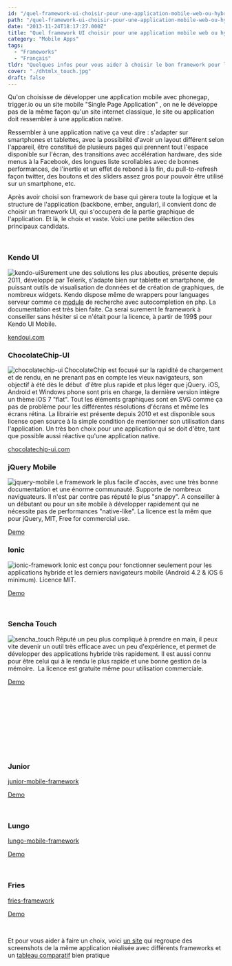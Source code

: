 ```yaml
---
id: "/quel-framework-ui-choisir-pour-une-application-mobile-web-ou-hybride"
path: "/quel-framework-ui-choisir-pour-une-application-mobile-web-ou-hybride"
date: "2013-11-24T18:17:27.000Z"
title: "Quel framework UI choisir pour une application mobile web ou hybride?"
category: "Mobile Apps"
tags: 
  - "Frameworks"
  - "Français"
tldr: "Quelques infos pour vous aider à choisir le bon framework pour le développement de votre application mobile."
cover: "./dhtmlx_touch.jpg"
draft: false
---
```


Qu'on choisisse de développer une application mobile avec phonegap, trigger.io ou un site mobile "Single Page Application" , on ne le développe pas de la même façon qu'un site internet classique, le site ou application doit ressembler à une application native.

Ressembler à une application native ça veut dire : s'adapter sur smartphones et tablettes, avec la possibilité d'avoir un layout différent selon l'appareil, être constitué de plusieurs pages qui prennent tout l'espace disponible sur l'écran, des transitions avec accélération hardware, des side menus à la Facebook, des longues liste scrollables avec de bonnes performances, de l'inertie et un effet de rebond à la fin, du pull-to-refresh façon twitter, des boutons et des sliders assez gros pour pouvoir être utilisé sur un smartphone, etc.

Après avoir choisi son framework de base qui gèrera toute la logique et la structure de l'application (backbone, ember, angular), il convient donc de choisir un framework UI, qui s'occupera de la partie graphique de l'application. Et là, le choix et vaste. Voici une petite sélection des principaux candidats.

 

### Kendo UI

![kendo-ui](./kendo-ui.jpg)Surement une des solutions les plus abouties, présente depuis 2011, développé par Telerik, s'adapte bien sur tablette et smartphone, de puissant outils de visualisation de données et de création de graphiques, de nombreux widgets. Kendo dispose même de wrappers pour languages serveur comme ce [module](http://demos.kendoui.com/web/autocomplete/index.html) de recherche avec autocompletion en php. La documentation est très bien faite. Ca serai surement le framework à conseiller sans hésiter si ce n'était pour la licence, à partir de 199$ pour Kendo UI Mobile.

[kendoui.com](http://www.kendoui.com/)

### ChocolateChip-UI

![chocolatechip-ui](./chocolatechip-ui.jpg)
ChocolateChip est focusé sur la rapidité de chargement et de rendu, en ne prenant pas en compte les vieux navigateurs, son objectif à été dès le début  d'être plus rapide et plus léger que jQuery. iOS, Android et Windows phone sont pris en charge, la dernière version intègre un thème iOS 7 "flat". Tout les éléments graphiques sont en SVG comme ça pas de problème pour les différentes résolutions d'écrans et même les écrans rétina. La librairie est présente depuis 2010 et est disponible sous license open source à la simple condition de mentionner son utilisation dans l'application. Un très bon choix pour une application qui se doit d'être, tant que possible aussi réactive qu'une application native.

[chocolatechip-ui.com](http://chocolatechip-ui.com/)



### jQuery Mobile

![jquery-mobile](./jquery-mobile.jpg)
Le framework le plus facile d'accès, avec une très bonne documentation et une énorme communauté. Supporte de nombreux naviguateurs. Il n'est par contre pas réputé le plus "snappy". A conseiller à un débutant ou pour un site mobile à développer rapidement qui ne nécessite pas de performances "native-like". La licence est la mêm que pour jQuery, MIT, Free for commercial use.

[Demo](http://view.jquerymobile.com/1.3.2/dist/demos/examples/) 



### Ionic

![ionic-framework](./ionic-framework.jpg)
Ionic est conçu pour fonctionner seulement pour les applications hybride et les derniers navigateurs mobile (Android 4.2 & iOS 6 minimum). Licence MIT.

[Demo](http://ionicframework.com/docs/components)

 

### Sencha Touch

![sencha_touch](./sencha_touch.jpg)
Réputé un peu plus compliqué à prendre en main, il peux vite devenir un outil très efficace avec un peu d'expérience, et permet de développer des applications hybride très rapidement. Il est aussi connu pour être celui qui à le rendu le plus rapide et une bonne gestion de la mémoire.  La licence est gratuite même pour utilisation commerciale.

[Demo](http://dev.sencha.com/deploy/touch/examples/production/kitchensink/)

 

 

 

 

 

### Junior

[junior-mobile-framework](./junior-mobile-framework.jpg)

[Demo](http://justspamjustin.github.io/junior)

 

### Lungo

[lungo-mobile-framework](./lungo-mobile-framework.jpg)

[Demo](http://lungo.tapquo.com/)

 

### Fries

[fries-framework](./fries-framework.jpg)

[Demo](http://jaunesarmiento.me/fries/)

 

Et pour vous aider à faire un choix, voici [un site](http://propertycross.com/) qui regroupe des screenshots de la même application réalisée avec différents frameworks et un [tableau comparatif](http://www.markus-falk.com/mobile-frameworks-comparison-chart/) bien pratique
